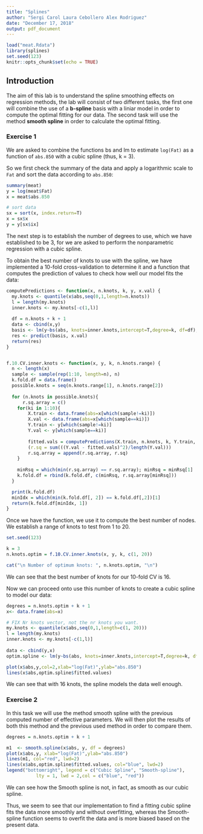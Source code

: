 ```yaml
---
title: "Splines"
author: "Sergi Carol Laura Cebollero Alex Rodriguez"
date: "December 17, 2018"
output: pdf_document
---
```


```r
load("meat.Rdata")
library(splines)
set.seed(123)
knitr::opts_chunk$set(echo = TRUE)
```

## Introduction
The aim of this lab is to understand the spline smoothing effects on regression methods, the lab will consist of two different tasks, the first one will combine the use of a __b-spline__ basis with a liniar model in order to compute the optimal fitting for our data. The second task will use the method __smooth spline__ in order to calculate the optimal fitting. 

### Exercise 1

We are asked to combine the functions bs and lm to estimate `log(Fat)` as a function of `abs.850` with a cubic spline (thus, k = 3).

So we first check the summary of the data and apply a logarithmic scale to `Fat` and sort the data according to `abs.850`:

```r
summary(meat)
y = log(meat$Fat)
x = meat$abs.850

# sort data
sx = sort(x, index.return=T)
x = sx$x
y = y[sx$ix]
```



The next step is to establish the number of degrees to use, which we have established to be 3, for we are asked to perform the nonparametric regression with a cubic spline.

To obtain the best number of knots to use with the spline, we have implemented a 10-fold cross-validation to determine it and a function that computes the prediction of values to check how well our model fits the data:

```r

computePredictions <- function(x, n.knots, k, y, x.val) {
  my.knots <- quantile(x$abs,seq(0,1,length=n.knots))
  l = length(my.knots)
  inner.knots <- my.knots[-c(1,l)] 
  
  df = n.knots + k + 1
  data <- cbind(x,y)
  basis <- lm(y~bs(abs, knots=inner.knots,intercept=T,degree=k, df=df), data=data)
  res <- predict(basis, x.val)
  return(res)
}


f.10.CV.inner.knots <- function(x, y, k, n.knots.range) {
  n <- length(x)
  sample <- sample(rep(1:10, length=n), n)
  k.fold.df = data.frame()
  possible.knots = seq(n.knots.range[1], n.knots.range[2])
  
  for (n.knots in possible.knots){
      r.sq.array = c()
    for(ki in 1:10){
        X.train <- data.frame(abs=x[which(sample!=ki)])
        X.val <- data.frame(abs=x[which(sample==ki)])
        Y.train <- y[which(sample!=ki)]
        Y.val <- y[which(sample==ki)]
        
        fitted.vals = computePredictions(X.train, n.knots, k, Y.train, X.val)
        (r.sq = sum(((Y.val - fitted.vals)^2)/length(Y.val)))
        r.sq.array = append(r.sq.array, r.sq)
    }
      
    minRsq = which(min(r.sq.array) == r.sq.array); minRsq = minRsq[1]
    k.fold.df = rbind(k.fold.df, c(minRsq, r.sq.array[minRsq])) 
  }

  print(k.fold.df)
  minIdx = which(min(k.fold.df[, 2]) == k.fold.df[,2])[1]
  return(k.fold.df[minIdx, 1])
}
```

Once we have the function, we use it to compute the best number of nodes. We establish a range of knots to test from 1 to 20.
```r
set.seed(123)
```

```r
k = 3  
n.knots.optim = f.10.CV.inner.knots(x, y, k, c(1, 20))

cat("\n Number of optimum knots: ", n.knots.optim, "\n")
```

We can see that the best number of knots for our 10-fold CV is 16.

Now we can proceed onto use this number of knots to create a cubic spline to model our data:

```r
degrees = n.knots.optim + k + 1
x<- data.frame(abs=x)

# FIX Nr knots vector, not the nr knots you want.
my.knots <- quantile(x$abs,seq(0,1,length=c(1, 20)))
l = length(my.knots)
inner.knots <- my.knots[-c(1,l)] 
  
data <- cbind(y,x)
optim.spline <- lm(y~bs(abs, knots=inner.knots,intercept=T,degree=k, df=df), data=data)

plot(x$abs,y,col=2,xlab="log(Fat)",ylab="abs.850")
lines(x$abs,optim.spline$fitted.values)
```

We can see that with 16 knots, the spline models the data well enough.

### Exercise 2

In this task we will use the method smooth spline with the previous computed number of effective parameters. We will then plot the results of both this method and the previous used method in order to compare them.

```r

degrees = n.knots.optim + k + 1

m1  <- smooth.spline(x$abs, y, df = degrees)
plot(x$abs,y, xlab="log(Fat)",ylab="abs.850")
lines(m1, col="red", lwd=2)
lines(x$abs,optim.spline$fitted.values, col="blue", lwd=2)
legend("bottomright", legend = c("Cubic Spline", "Smooth-spline"),
           lty = 1, lwd = 2,col = c("blue", "red"))
```

We can see how the Smooth spline is not, in fact, as smooth as our cubic spline.

Thus, we seem to see that our implementation to find a fitting cubic spline fits the data more smoothly and without overfitting, whereas the Smooth-spline function seems to overfit the data and is more biased based on the present data.
